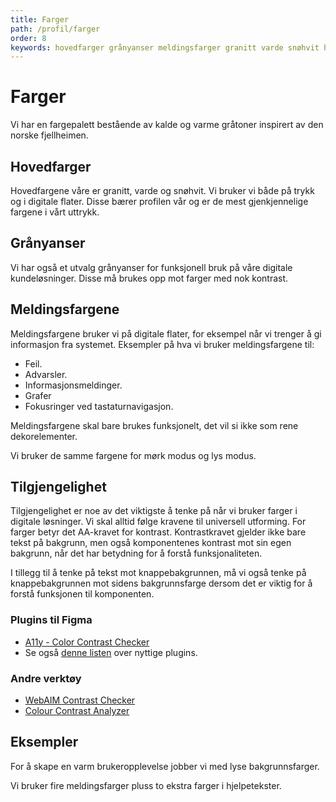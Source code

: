 ```yaml
---
title: Farger
path: /profil/farger
order: 8
keywords: hovedfarger grånyanser meldingsfarger granitt varde snøhvit hvot svart skifer stein svaberg dis sand feil advarsel informasjon suksess universell utforming uu
---
```



# Farger

Vi har en fargepalett bestående av kalde og varme gråtoner inspirert av den norske fjellheimen.

## Hovedfarger

Hovedfargene våre er granitt, varde og snøhvit. Vi bruker vi både på trykk og i digitale flater. Disse bærer profilen vår og er de mest gjenkjennelige fargene i vårt uttrykk.

<ColorList>
    <Color name="granitt" hex="#1B1917" rgb="rgb(27, 25, 23)" hsl="hsl(30, 8, 10)" />
    <Color name="varde" hex="#E4E0DB" rgb="rgb(236, 233, 229)" hsl="hsl(34, 16, 91)" />
    <Color name="snøhvit" hex="#F9F9F9" rgb="rgb(249, 249, 249)" hsl="hsl(0, 0, 98)" />
    <Color name="hvit" hex="#FFFFFF" rgb="rgb(255, 255, 255)" hsl="hsl(0, 0, 100)" />
</ColorList>

## Grånyanser

Vi har også et utvalg grånyanser for funksjonell bruk på våre digitale kundeløsninger. Disse må brukes opp mot farger med nok kontrast.

<ColorList>
    <Color name="svart" hex="#000000" rgb="rgb(0, 0, 0)" hsl="hsl(0, 0, 0)" />
    <Color name="skifer" hex="#313030" rgb="rgb(49, 48, 48)" hsl="hsl(0, 1, 19)" />
    <Color name="fjellgrå" hex="#444141" rgb="rgb(68, 65, 65)" hsl="hsl(0, 2, 26)" />
    <Color name="stein" hex="#636060" rgb="rgb(99, 96, 96)" hsl="hsl(0, 2, 38)" />
    <Color name="svaberg" hex="#C8C5C3" rgb="rgb(200, 197, 195)" hsl="hsl(24, 4, 77)" />
    <Color name="dis" hex="#ECE9E5" rgb="rgb(236, 233, 229)" hsl="hsl(34, 16, 91)" />
    <Color name="sand" hex="#F4F2EF" rgb="rgb(244, 242, 239)" hsl="hsl(36, 19, 95)" />
</ColorList>

## Meldingsfargene

Meldingsfargene bruker vi på digitale flater, for eksempel når vi trenger å gi informasjon fra systemet. Eksempler på hva vi bruker meldingsfargene til:

-   Feil.
-   Advarsler.
-   Informasjonsmeldinger.
-   Grafer
-   Fokusringer ved tastaturnavigasjon.

Meldingsfargene skal bare brukes funksjonelt, det vil si ikke som rene dekorelementer.

Vi bruker de samme fargene for mørk modus og lys modus.

<ColorList>
    <Color name="info" hex="#D9DDFF" rgb="rgb(217, 221, 255)" hsl="hsl(234, 100, 93)" />
    <Color name="suksess" hex="#C8ECD2" rgb="rgb(200, 236, 210)" hsl="hsl(137, 49, 85)" />
    <Color name="advarsel" hex="#FDEAB9" rgb="rgb(253, 234, 185)" hsl="hsl(43, 94, 86)" />
    <Color name="feil" hex="#FFC9B2" rgb="rgb(255, 201, 178)" hsl="hsl(18, 100, 85)" />
</ColorList>

## Tilgjengelighet

Tilgjengelighet er noe av det viktigste å tenke på når vi bruker farger i digitale løsninger. Vi skal alltid følge kravene til universell utforming. For farger betyr det AA-kravet for kontrast. Kontrastkravet gjelder ikke bare tekst på bakgrunn, men også komponentenes kontrast mot sin egen bakgrunn, når det har betydning for å forstå funksjonaliteten.

I tillegg til å tenke på tekst mot knappebakgrunnen, må vi også tenke på knappebakgrunnen mot sidens bakgrunnsfarge dersom det er viktig for å forstå funksjonen til komponenten.

### Plugins til Figma

-   [A11y - Color Contrast Checker](https://www.figma.com/community/plugin/733159460536249875/A11y---Color-Contrast-Checker)
-   Se også [denne listen](https://www.figma.com/blog/design-for-everyone-with-these-accessibility-focused-plugins/) over nyttige plugins.

### Andre verktøy

-   [WebAIM Contrast Checker](https://webaim.org/resources/contrastchecker/)
-   [Colour Contrast Analyzer](https://developer.paciellogroup.com/resources/contrastanalyser/)

## Eksempler

For å skape en varm brukeropplevelse jobber vi med lyse bakgrunnsfarger.

<Grid className="jkl-spacing-40--bottom">
    <PortalImage
        alt="Skjermbilde av en detaljside for en bilforsikring"
        src="/assets/documentation/farger/bilforsikring_detaljside.png"
    />
    <PortalImage
        alt="Skjermbilde av en fakturaoversikt med detaljvisning for en faktura"
        src="/assets/documentation/farger/betaling_faktura.png"
    />
</Grid>
<Grid className="jkl-spacing-40--bottom">
    <PortalImage
        alt="Skjermbilde av boligselgerforsikring, som har flere områder med sort kontrastfarge"
        src="/assets/documentation/farger/bsf_forside.png"
    />
</Grid>

Vi bruker fire meldingsfarger pluss to ekstra farger i hjelpetekster.

<Grid className="jkl-spacing-40--bottom">
    <PortalImage
        alt="Skjermbilde av et skjema for kjøp av hundeforsikring med en valideringsfeil"
        src="/assets/documentation/farger/hund_feilmelding.png"
    />
</Grid>
